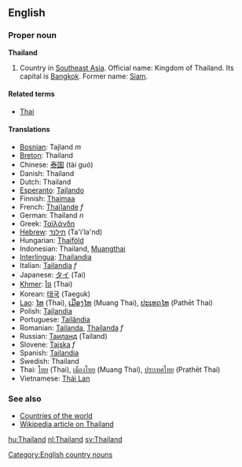 ==English==
===Proper noun===
'''Thailand'''
# Country in [[Southeast Asia]]. Official name: Kingdom of Thailand. Its capital is [[Bangkok]].  Former name: [[Siam]].

====Related terms====
*[[Thai]]

====Translations====
*[[Bosnian]]: Tajland ''m''
*[[Breton]]: Thailand
*Chinese: [[泰国]] (tài guó)
*Danish: Thailand
*Dutch: Thailand
*[[Esperanto]]: [[Tajlando]]
*Finnish: [[Thaimaa]]
*French: [[Thaïlande]] ''f''
*German: Thailand ''n''
*Greek: [[Ταϊλάνδη]]
*[[Hebrew]]: [[תילנד]] (Ta'i'la'nd)
*Hungarian: [[Thaiföld]]
*Indonesian: Thailand, [[Muangthai]]
*[[Interlingua]]: [[Thailandia]]
*Italian: [[Tailandia]] ''f''
*Japanese: [[タイ]] (Tai)
*[[Khmer]]: [[ថៃ]] (Thai)
*Korean: [[태국]] (Taeguk)
*[[Lao]]: [[ໄທ]] (Thai), [[ເມືອງໄທ]] (Muang Thai), [[ປະເທດໄທ]] (Pathēt Thai)
*Polish: [[Tajlandia]]
*Portuguese: [[Tailândia]]
*Romanian: [[Tailanda]], [[Thailanda]] ''f''
*Russian: [[Таиланд]] (Tailand)
*Slovene: [[Tajska]] ''f''
*Spanish: [[Tailandia]]
*Swedish: Thailand
*Thai: [[ไทย]] (Thai), [[เมืองไทย]] (Muang Thai), [[ประเทศไทย]] (Prathēt Thai)
*Vietnamese: [[Thái Lan]]

===See also===
*[[Countries of the world]]
*[[w:Thailand|Wikipedia article on Thailand]]
[[Category:English country nouns]]

[[hu:Thailand]]
[[nl:Thailand]]
[[sv:Thailand]]